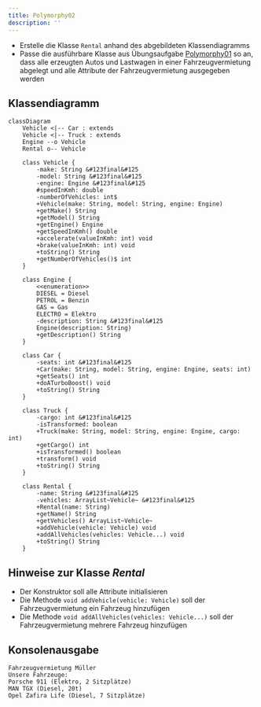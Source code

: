 ```yaml
---
title: Polymorphy02
description: ''
---
```



- Erstelle die Klasse `Rental` anhand des abgebildeten Klassendiagramms
- Passe die ausführbare Klasse aus Übungsaufgabe [Polymorphy01](polymorphy01) so
  an, dass alle erzeugten Autos und Lastwagen in einer Fahrzeugvermietung
  abgelegt und alle Attribute der Fahrzeugvermietung ausgegeben werden

## Klassendiagramm

```mermaid
classDiagram
    Vehicle <|-- Car : extends
    Vehicle <|-- Truck : extends
    Engine --o Vehicle
    Rental o-- Vehicle

    class Vehicle {
        -make: String &#123final&#125
        -model: String &#123final&#125
        -engine: Engine &#123final&#125
        #speedInKmh: double
        -numberOfVehicles: int$
        +Vehicle(make: String, model: String, engine: Engine)
        +getMake() String
        +getModel() String
        +getEngine() Engine
        +getSpeedInKmh() double
        +accelerate(valueInKmh: int) void
        +brake(valueInKmh: int) void
        +toString() String
        +getNumberOfVehicles()$ int
    }

    class Engine {
        <<enumeration>>
        DIESEL = Diesel
        PETROL = Benzin
        GAS = Gas
        ELECTRO = Elektro
        -description: String &#123final&#125
        Engine(description: String)
        +getDescription() String
    }

    class Car {
        -seats: int &#123final&#125
        +Car(make: String, model: String, engine: Engine, seats: int)
        +getSeats() int
        +doATurboBoost() void
        +toString() String
    }

    class Truck {
        -cargo: int &#123final&#125
        -isTransformed: boolean
        +Truck(make: String, model: String, engine: Engine, cargo: int)
        +getCargo() int
        +isTransformed() boolean
        +transform() void
        +toString() String
    }

    class Rental {
        -name: String &#123final&#125
        -vehicles: ArrayList~Vehicle~ &#123final&#125
        +Rental(name: String)
        +getName() String
        +getVehicles() ArrayList~Vehicle~
        +addVehicle(vehicle: Vehicle) void
        +addAllVehicles(vehicles: Vehicle...) void
        +toString() String
    }
```

## Hinweise zur Klasse _Rental_

- Der Konstruktor soll alle Attribute initialisieren
- Die Methode `void addVehicle(vehicle: Vehicle)` soll der Fahrzeugvermietung
  ein Fahrzeug hinzufügen
- Die Methode `void addAllVehicles(vehicles: Vehicle...)` soll der
  Fahrzeugvermietung mehrere Fahrzeug hinzufügen

## Konsolenausgabe

```console
Fahrzeugvermietung Müller
Unsere Fahrzeuge:
Porsche 911 (Elektro, 2 Sitzplätze)
MAN TGX (Diesel, 20t)
Opel Zafira Life (Diesel, 7 Sitzplätze)
```

<Exercise pullRequest="87" branchSuffix="polymorphy/02" />
